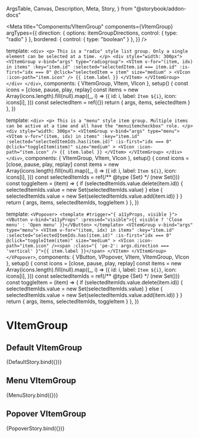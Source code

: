   ArgsTable,
  Canvas,
  Description,
  Meta,
  Story,
} from "@storybook/addon-docs"


<Meta
  title="Components/VItemGroup"
  components={VItemGroup}
  argTypes={{
    direction: { options: itemGroupDirections, control: { type: "radio" } },
    bordered: { control: { type: "boolean" } },
  }}
/>

  template: `
    <div>
      <p>
        This is a "radio" style list group. Only a single element can be selected at a time.
      </p>
      <div style="width: 300px">
        <VItemGroup v-bind="args" type="radiogroup">
          <VItem
            v-for="(item, idx) in items"
            :key="item.id"
            :selected="selectedItem.id === item.id"
            :is-first="idx === 0"
            @click="selectedItem = item"
            size="medium"
          >
            <VIcon :icon-path="item.icon" /> {{ item.label }}
          </VItem>
        </VItemGroup>
      </div>
    </div>
  `,
  components: { VItemGroup, VItem, VIcon },
  setup() {
    const icons = [close, pause, play, replay]
    const items = new Array(icons.length).fill(null).map((_, i) => ({
      id: i,
      label: `Item ${i}`,
      icon: icons[i],
    }))
    const selectedItem = ref({})
    return { args, items, selectedItem }
  },
})

  template: `
    <div>
      <p>
        This is a "menu" style item group. Multiple items can be active at a time and all have the "menuitemcheckbox" role.
      </p>
      <div style="width: 300px">
        <VItemGroup v-bind="args" type="menu">
          <VItem
            v-for="(item, idx) in items"
            :key="item.id"
            :selected="selectedItemIds.has(item.id)"
            :is-first="idx === 0"
            @click="toggleItem(item)"
            size="medium"
          >
            <VIcon :icon-path="item.icon" /> {{ item.label }}
          </VItem>
        </VItemGroup>
      </div>
    </div>
  `,
  components: { VItemGroup, VItem, VIcon },
  setup() {
    const icons = [close, pause, play, replay]
    const items = new Array(icons.length).fill(null).map((_, i) => ({
      id: i,
      label: `Item ${i}`,
      icon: icons[i],
    }))
    const selectedItemIds = ref(/** @type {Set<number>} */ (new Set()))
    const toggleItem = (item) => {
      if (selectedItemIds.value.delete(item.id)) {
        selectedItemIds.value = new Set(selectedItemIds.value)
      } else {
        selectedItemIds.value = new Set(selectedItemIds.value.add(item.id))
      }
    }
    return { args, items, selectedItemIds, toggleItem }
  },
})

  template: `
    <VPopover>
        <template #trigger="{ a11yProps, visible }">
            <VButton v-bind="a11yProps" :pressed="visible">{{ visible ? 'Close menu' : 'Open menu' }}</VButton>
        </template>
        <VItemGroup v-bind="args" type="menu">
        <VItem
          v-for="(item, idx) in items"
          :key="item.id"
          :selected="selectedItemIds.has(item.id)"
          :is-first="idx === 0"
          @click="toggleItem(item)"
          size="medium"
        >
          <VIcon :icon-path="item.icon" /><span :class="{ 'pe-2': args.direction === 'vertical' }">{{ item.label }}</span>
        </VItem>
        </VItemGroup>
    </VPopover>
  `,
  components: { VButton, VPopover, VItem, VItemGroup, VIcon },
  setup() {
    const icons = [close, pause, play, replay]
    const items = new Array(icons.length).fill(null).map((_, i) => ({
      id: i,
      label: `Item ${i}`,
      icon: icons[i],
    }))
    const selectedItemIds = ref(/** @type {Set<number>} */ (new Set()))
    const toggleItem = (item) => {
      if (selectedItemIds.value.delete(item.id)) {
        selectedItemIds.value = new Set(selectedItemIds.value)
      } else {
        selectedItemIds.value = new Set(selectedItemIds.value.add(item.id))
      }
    }
    return { args, items, selectedItemIds, toggleItem }
  },
})

# VItemGroup

<Description of={VItemGroup} />

<ArgsTable of={VItemGroup} />

## Default VItemGroup

<Canvas>
  <Story
    name="Default"
    args={{
      direction: "vertical",
      bordered: true,
    }}
  >
    {DefaultStory.bind({})}
  </Story>
</Canvas>

## Menu VItemGroup

<Canvas>
  <Story
    name="Menu"
    args={{
      direction: "vertical",
      bordered: true,
    }}
  >
    {MenuStory.bind({})}
  </Story>
</Canvas>

## Popover VItemGroup

<Canvas>
  <Story
    name="Popover"
    args={{
      direction: "vertical",
      bordered: false,
    }}
  >
    {PopoverStory.bind({})}
  </Story>
</Canvas>
